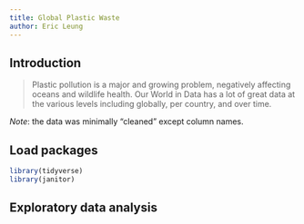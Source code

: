 ```yaml
---
title: Global Plastic Waste
author: Eric Leung
---
```


## Introduction

> Plastic pollution is a major and growing problem, negatively affecting oceans
> and wildlife health. Our World in Data has a lot of great data at the various
> levels including globally, per country, and over time.

*Note*: the data was minimally "cleaned" except column names.

## Load packages

```r
library(tidyverse)
library(janitor)
```

## Exploratory data analysis

```r

```
